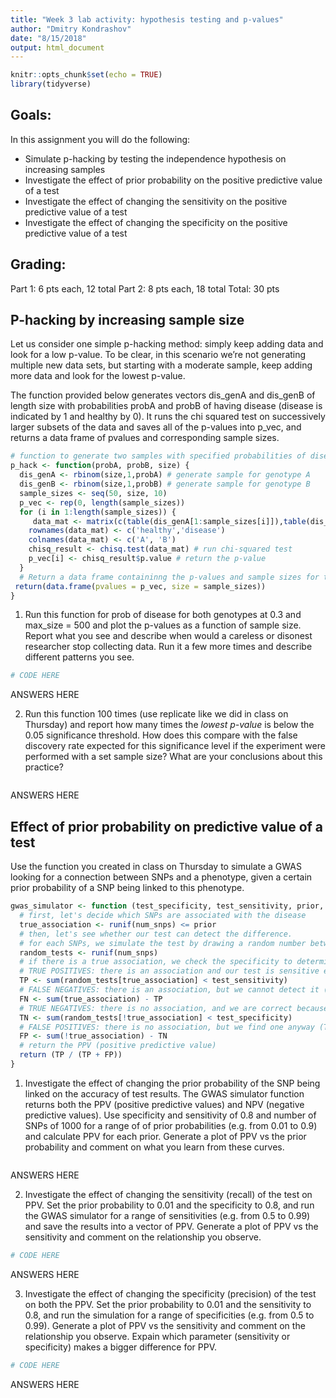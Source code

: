 ```yaml
---
title: "Week 3 lab activity: hypothesis testing and p-values"
author: "Dmitry Kondrashov"
date: "8/15/2018"
output: html_document
---
```


```r
knitr::opts_chunk$set(echo = TRUE)
library(tidyverse)
```

## Goals: 
In this assignment you will do the following:

  * Simulate p-hacking by testing the independence hypothesis on increasing samples
  * Investigate the effect of prior probability on the positive predictive value of a test
  * Investigate the effect of changing the sensitivity on the positive predictive value of a test
  * Investigate the effect of changing the specificity on the positive predictive value of a test

## Grading:
Part 1: 6 pts each, 12 total
Part 2: 8 pts each, 18 total
Total: 30 pts

## P-hacking by increasing sample size

Let us consider one simple p-hacking method: simply keep adding data and look for a low p-value. To be clear, in this scenario we're not generating multiple new data sets, but starting with a moderate sample, keep adding more data and look for the lowest p-value.

The function provided below generates vectors dis_genA and dis_genB of length size with probabilities probA and probB of having disease (disease is indicated by 1 and healthy by 0). It runs the chi squared test on successively larger subsets of the data and saves all of the p-values into p_vec, and returns a data frame of pvalues and corresponding sample sizes.

```r
# function to generate two samples with specified probabilities of disease and test for independence using increasing subsets of the data
p_hack <- function(probA, probB, size) {
  dis_genA <- rbinom(size,1,probA) # generate sample for genotype A
  dis_genB <- rbinom(size,1,probB) # generate sample for genotype B
  sample_sizes <- seq(50, size, 10)
  p_vec <- rep(0, length(sample_sizes))
  for (i in 1:length(sample_sizes)) {
     data_mat <- matrix(c(table(dis_genA[1:sample_sizes[i]]),table(dis_genB[1:sample_sizes[i]])),nrow=2,ncol=2) # assign data matrix
    rownames(data_mat) <- c('healthy','disease')
    colnames(data_mat) <- c('A', 'B')
    chisq_result <- chisq.test(data_mat) # run chi-squared test
    p_vec[i] <- chisq_result$p.value # return the p-value
  }
  # Return a data frame containinng the p-values and sample sizes for the tests
 return(data.frame(pvalues = p_vec, size = sample_sizes))
}
```

1. Run this function for prob of disease for both genotypes at 0.3 and max_size = 500 and plot the p-values as a function of sample size. Report what you see and describe when would a careless or disonest researcher stop collecting data. Run it a few more times and describe different patterns you see.

```r
# CODE HERE
```

ANSWERS HERE


2. Run this function 100 times (use replicate like we did in class on Thursday) and report how many times the *lowest p-value* is below the 0.05 significance threshold. How does this compare with the false discovery rate expected for this significance level if the experiment were performed with a set sample size? What are your conclusions about this practice?

```r

```

ANSWERS HERE


## Effect of prior probability on predictive value of a test
Use the function you created in class on Thursday to simulate a GWAS looking for a connection between SNPs and a phenotype, given a certain prior probability of a SNP being linked to this phenotype.

```r
gwas_simulator <- function (test_specificity, test_sensitivity, prior, num_snps){
  # first, let's decide which SNPs are associated with the disease
  true_association <- runif(num_snps) <= prior
  # then, let's see whether our test can detect the difference.
  # for each SNPs, we simulate the test by drawing a random number between 0 and 1
  random_tests <- runif(num_snps)
  # if there is a true association, we check the specificity to determine whether we can pick it up
  # TRUE POSITIVES: there is an association and our test is sensitive enough to detect it
  TP <- sum(random_tests[true_association] < test_sensitivity)
  # FALSE NEGATIVES: there is an association, but we cannot detect it (TYPE II ERROR)
  FN <- sum(true_association) - TP
  # TRUE NEGATIVES: there is no association, and we are correct because we have enough specificity
  TN <- sum(random_tests[!true_association] < test_specificity)
  # FALSE POSITIVES: there is no association, but we find one anyway (TYPE I ERROR)
  FP <- sum(!true_association) - TN
  # return the PPV (positive predictive value) 
  return (TP / (TP + FP))
}
```

1. Investigate the effect of changing the prior probability of the SNP being linked on the accuracy of test results. The GWAS simulator function returns both the PPV (positive predictive values) and NPV (negative predictive values). Use specificity and sensitivity of 0.8 and number of SNPs of 1000 for a range of of prior probabilities (e.g. from 0.01 to 0.9) and calculate PPV for each prior. Generate a plot of PPV vs the prior probability and comment on what you learn from these curves.

```r

```
  
ANSWERS HERE

  
2. Investigate the effect of changing the sensitivity (recall) of the test on PPV. Set the prior probability to 0.01 and the specificity to 0.8, and run the GWAS simulator for a range of sensitivities (e.g. from 0.5 to 0.99) and save the results into a vector of PPV. Generate a plot of PPV vs the sensitivity and comment on the relationship you observe.

```r
# CODE HERE
```
  
ANSWERS HERE


3. Investigate the effect of changing the specificity (precision) of the test on both the PPV. Set the prior probability to 0.01 and the sensitivity to 0.8, and run the simulation for a range of specificities (e.g. from 0.5 to 0.99). Generate a plot of PPV vs the sensitivity and comment on the relationship you observe. Expain which parameter (sensitivity or specificity) makes a bigger difference for PPV.

```r
# CODE HERE
```
  
ANSWERS HERE
